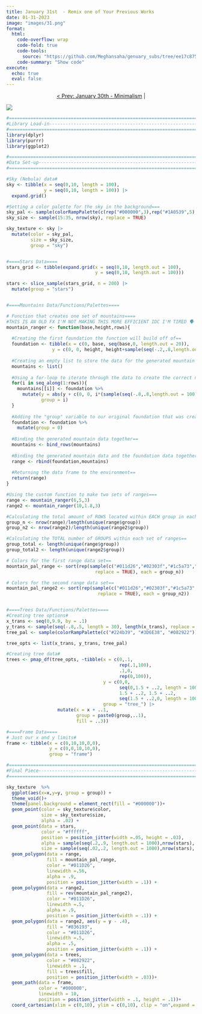 ```yaml
---
title: January 31st  - Remix one of Your Previous Works
date: 01-31-2023
image: "images/31.png"
format:
  html:
    code-overflow: wrap
    code-fold: true
    code-tools:
      source: "https://github.com/Meghansaha/genuary_subs/tree/ee17c875f979a9647d1ecc697171d751b5e73198/year/submissions/2023/scripts/31_remix.R"
    code-summary: "Show code"
execute:
  echo: true
  eval: false
---
```


<center>[\< Prev: January 30th - Minimalism](day_30.qmd) \|</center>

![](images/31.png){fig-alt="An updated image of an old piece by Meghan Harris called mountains. A landscape of a textured night sky with stars in the background, multiple polygon-shaped mountain ranges, and detailed trees in varying shades of green in the foreground" fig-align="center"}

```r
#=============================================================================#
#Library Load-in---------------------------------------------------------------
#=============================================================================#
library(dplyr)
library(purrr)
library(ggplot2)

#=============================================================================#
#Data Set-up-------------------------------------------------------------------
#=============================================================================#

#Sky (Nebula) data#
sky <- tibble(x = seq(0,10, length = 100),
              y = seq(0,10, length = 100)) |>
  expand.grid() 

#Setting a color palette for the sky in the background===
sky_pal <- sample(colorRampPalette(c(rep("#000000",3),rep("#1A0539",5), "#c66c92","#836193","#434a73","#439895","#046c8e",rep("#042047",3)))(nrow(sky)))
sky_size <- sample(15:35, nrow(sky), replace = TRUE)

sky_texture <- sky |>
  mutate(color = sky_pal,
         size = sky_size,
         group = "sky")


#====Stars Data====
stars_grid <- tibble(expand.grid(x = seq(0,10, length.out = 100),
                                 y = seq(0,10, length.out = 100))) 

stars <- slice_sample(stars_grid, n = 200) |>
  mutate(group = "stars")


#====Mountains Data/Functions/Palettes====

# Function that creates one set of mountains====
#THIS IS AN OLD FX I'M NOT MAKING THIS MORE EFFICIENT IDC I'M TIRED 🗣 
mountain_ranger <- function(base,height,rows){
  
  #Creating the first foundation the function will build off of==
  foundation <- tibble(x = c(0, base, seq(base,0, length.out = 20)),
                 y = c(0, 0, height, height+sample(seq(-.2,.8,length.out = 100),18, replace = TRUE), 0))
  
  #Creating an empty list to store the data for the generated mountain ranges==
  mountains <- list()
  
  #Using a for-loop to iterate through the data to create the correct number of rows/ranges we want==
  for(i in seq_along(1:rows)){
    mountains[[i]] <- foundation %>%
      mutate(y = abs(y + c(0, 0, i*(sample(seq(-.8,.8,length.out = 100), nrow(foundation) - 3)), 0)),
             group = i)
  }
  
  #Adding the "group" variable to our original foundation that was created earlier==
  foundation <- foundation %>%
    mutate(group = 0)
  
  #Binding the generated mountain data together==
  mountains <- bind_rows(mountains)
  
  #Binding the generated mountain data and the foundation data together into one data frame==
  range <- rbind(foundation,mountains)
  
  #Returning the data frame to the environment==
  return(range)
}

#Using the custom function to make two sets of ranges===
range <- mountain_ranger(6,5,3)
range2 <- mountain_ranger(10,1.8,3)

#Calculating the total amount of ROWS located within EACH group in each set of ranges==
group_n <- nrow(range)/length(unique(range$group))
group_n2 <- nrow(range2)/length(unique(range2$group))

#Calculating the TOTAL number of GROUPS within each set of ranges==
group_total <- length(unique(range$group))
group_total2 <- length(unique(range2$group))

# Colors for the first range data set==
mountain_pal_range <- sort(rep(sample(c("#011d26","#02303f","#1c5a73","#4a748c","#1A0539","#836193"),group_total, 
                                 replace = TRUE), each = group_n))

# Colors for the second range data set==
mountain_pal_range2 <- sort(rep(sample(c("#011d26","#02303f","#1c5a73","#4a748c","#836193",rep("#1A0539",4)),group_total2, 
                                  replace = TRUE), each = group_n2))


#====Trees Data/Functions/Palettes====
#Creating tree options#
x_trans <- seq(0,9.9, by = .1)
y_trans <- sample(seq(-.8,.5, length = 30), length(x_trans), replace = TRUE)
tree_pal <- sample(colorRampPalette(c("#224b39", "#3D6E38", "#082922"))(length(x_trans)))

tree_opts <- list(x_trans, y_trans, tree_pal)

#Creating tree data#
trees <- pmap_df(tree_opts, ~tibble(x = c(0,.1,
                                          rep(.1,100),
                                          .1,0,
                                          rep(0,100)),
                                    y = c(0,0,
                                          seq(0,1.5 + ..2, length = 100),
                                          1.5 + ..2, 1.5 + ..2,
                                          seq(1.5 + ..2,0, length = 100)),
                                    group = "tree_") |>
                   mutate(x = x + ..1,
                          group = paste0(group,..1),
                          fill = ..3))

#====Frame Data====
# Just our x and y limits#
frame <- tibble(x = c(0,10,10,0,0),
                y = c(0,0,10,10,0),
                group = "frame")

#=============================================================================#
#Final Piece-------------------------------------------------------------------
#=============================================================================#

sky_texture  %>%
  ggplot(aes(x=x,y=y, group = group)) +
  theme_void()+
  theme(panel.background = element_rect(fill = "#000000"))+
  geom_point(color = sky_texture$color,
             size = sky_texture$size,
             alpha = .02) +
  geom_point(data = stars, 
             color = "#ffffff",
             position = position_jitter(width =.05, height = .03), 
             alpha = sample(seq(.2,.9, length.out = 1000),nrow(stars), replace = TRUE),
             size = sample(seq(.02,.2, length.out = 1000),nrow(stars), replace = TRUE))+
  geom_polygon(data = range, 
               fill = mountain_pal_range,
               color = "#011D26", 
               linewidth =.56,
               alpha = .9, 
               position = position_jitter(width = .1)) +
  geom_polygon(data = range2, 
               fill = rev(mountain_pal_range2),
               color = "#011D26", 
               linewidth =.5,
               alpha = .9, 
               position = position_jitter(width = .1)) +
  geom_polygon(data = range2, aes(y = y - .4),
               fill = "#836193",
               color = "#011D26", 
               linewidth =.5,
               alpha = .5, 
               position = position_jitter(width = .1)) +
  geom_polygon(data = trees, 
               color = "#082922", 
               linewidth = .1, 
               fill = trees$fill,
               position = position_jitter(width = .03))+
  geom_path(data = frame, 
            color = "#000000", 
            linewidth = 10, 
            position = position_jitter(width = .1, height = .1))+
  coord_cartesian(xlim = c(0,10), ylim = c(0,10), clip = "on",expand = FALSE) 
```
